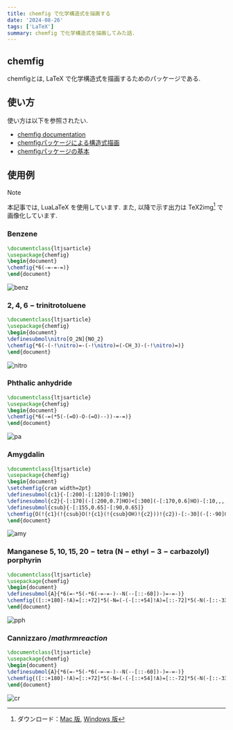 ```yaml
---
title: chemfig で化学構造式を描画する
date: '2024-08-26'
tags: ['LaTeX']
summary: chemfig で化学構造式を描画してみた話.
---
```


## chemfig

chemfigとは, LaTeX で化学構造式を描画するためのパッケージである. 

## 使い方

使い方は以下を参照されたい. 

- [chemfig documentation](https://ftp.yz.yamagata-u.ac.jp/pub/CTAN/macros/generic/chemfig/chemfig-en.pdf)
- [chemfigパッケージによる構造式描画](https://doratex.hatenablog.jp/entry/20141212/1418393703)
- [chemfigパッケージの基本](https://www1.gifu-u.ac.jp/~fujilab/sphinx_html/chemfig/chemfig.html)

## 使用例

> [!NOTE]
> 本記事では, LuaLaTeX を使用しています.
> また, 以降で示す出力は TeX2img[^1] で画像化しています. 

### $\mathrm{Benzene}$

```latex
\documentclass{ltjsarticle}
\usepackage{chemfig}
\begin{document}
\chemfig{*6(-=-=-=)} 
\end{document}
```

![benz](/static/images/latex/benz.png)

### $\mathrm{2,4,6-trinitrotoluene}$

```latex
\documentclass{ltjsarticle}
\usepackage{chemfig}
\begin{document}
\definesubmol\nitro[O_2N]{NO_2}
\chemfig{*6(-(-!\nitro)=-(-!\nitro)=(-CH_3)-(-!\nitro)=)}
\end{document}
```

![nitro](/static/images/latex/trinitro.png)

### $\mathrm{Phthalic}$ $\mathrm{anhydride}$

```latex
\documentclass{ltjsarticle}
\usepackage{chemfig}
\begin{document}
\chemfig{*6(-=(*5(-(=O)-O-(=O)--))-=-=)}
\end{document}
```

![pa](/static/images/latex/pa.png)

### $\mathrm{Amygdalin}$

```latex
\documentclass{ltjsarticle}
\usepackage{chemfig}
\begin{document}
\setchemfig{cram width=2pt}
\definesubmol{c1}{-[:200]-[:120]O-[:190]}
\definesubmol{c2}{-[:170](-[:200,0.7]HO)<[:300](-[:170,0.6]HO)-[:10,,,,line width=2pt](-[:-40,0.6]OH)>[:-10]}
\definesubmol{csub}{-[:155,0.65]-[:90,0.65]}
\chemfig{O(!{c1}(!{csub}O(!{c1}(!{csub}OH)!{c2}))!{c2})-[:-30](-[:-90]CN)-[:30]*6(=-=-=-)}
\end{document}
```

![amy](/static/images/latex/amy.png)

### $\mathrm{Manganese}$ $\mathrm{5,10,15,20-tetra}$ $\mathrm{(N-ethyl-3-carbazolyl)}$ $\mathrm{porphyrin}$

```latex
\documentclass{ltjsarticle}
\usepackage{chemfig}
\begin{document}
\definesubmol{A}{*6(=-*5(-*6(-=-=-)--N(--[::-60])-)=-=-)}
\chemfig{([::+180]-!A)=[::+72]*5(-N=(-(-[::+54]!A)=[::-72]*5(-N(-[::-33,1.5,,,draw=none]Mn)-(=(-[::+72]!A)-[::-36]*5(=N-(=(-[::+54]!A)-[::-72]*5(-N-(-)=-=))-=-))-=-))-=-)}
\end{document}
```

![pph](/static/images/latex/pph.png)

### $\mathrm{Cannizzaro}$ $/mathrm{reaction}$

```latex
\documentclass{ltjsarticle}
\usepackage{chemfig}
\begin{document}
\definesubmol{A}{*6(=-*5(-*6(-=-=-)--N(--[::-60])-)=-=-)}
\chemfig{([::+180]-!A)=[::+72]*5(-N=(-(-[::+54]!A)=[::-72]*5(-N(-[::-33,1.5,,,draw=none]Mn)-(=(-[::+72]!A)-[::-36]*5(=N-(=(-[::+54]!A)-[::-72]*5(-N-(-)=-=))-=-))-=-))-=-)}
\end{document}
```

![cr](/static/images/latex/cr.png)

[^1]: ダウンロード：[Mac 版](https://tex2img.tech/), [Windows 版](https://www.ms.u-tokyo.ac.jp/~abenori/soft/#TEX2IMG)